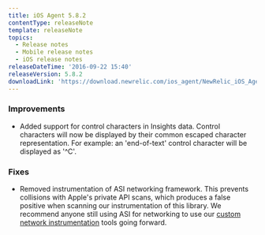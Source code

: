 ```yaml
---
title: iOS Agent 5.8.2
contentType: releaseNote
template: releaseNote
topics:
  - Release notes
  - Mobile release notes
  - iOS release notes
releaseDateTime: '2016-09-22 15:40'
releaseVersion: 5.8.2
downloadLink: 'https://download.newrelic.com/ios_agent/NewRelic_iOS_Agent_5.8.2.zip'
---
```


### Improvements

* Added support for control characters in Insights data. Control characters will now be displayed by their common escaped character representation. For example: an 'end-of-text' control character will be displayed as '^C'.

### Fixes

* Removed instrumentation of ASI networking framework. This prevents collisions with Apple's private API scans, which produces a false positive when scanning our instrumentation of this library. We recommend anyone still using ASI for networking to use our [custom network instrumentation](https://docs.newrelic.com/docs/mobile-monitoring/new-relic-mobile-ios/install-configure/work-ios-sdk-api) tools going forward.
